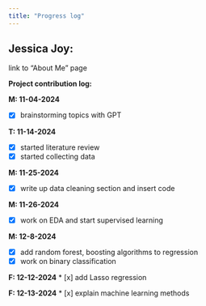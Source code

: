 ```yaml
---
title: "Progress log"
---
```


## Jessica Joy:

link to "About Me" page


**Project contribution log:**


**M: 11-04-2024** 

* [x] brainstorming topics with GPT 

**T: 11-14-2024** 

* [x] started literature review
* [x] started collecting data

**M: 11-25-2024** 

* [x] write up data cleaning section and insert code

**M: 11-26-2024** 

* [x] work on EDA and start supervised learning

**M: 12-8-2024** 

* [x] add random forest, boosting algorithms to regression
* [x] work on binary classification

**F: 12-12-2024** 
* [x] add Lasso regression

**F: 12-13-2024** 
* [x] explain machine learning methods